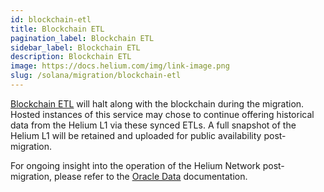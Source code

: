 ```yaml
---
id: blockchain-etl
title: Blockchain ETL
pagination_label: Blockchain ETL
sidebar_label: Blockchain ETL
description: Blockchain ETL
image: https://docs.helium.com/img/link-image.png
slug: /solana/migration/blockchain-etl
---
```



[Blockchain ETL](https://github.com/helium/blockchain-etl) will halt along with the blockchain
during the migration. Hosted instances of this service may chose to continue offering historical
data from the Helium L1 via these synced ETLs. A full snapshot of the Helium L1 will be retained and
uploaded for public availability post-migration.

For ongoing insight into the operation of the Helium Network post-migration, please refer to the
[Oracle Data](/oracles/oracle-data) documentation.
